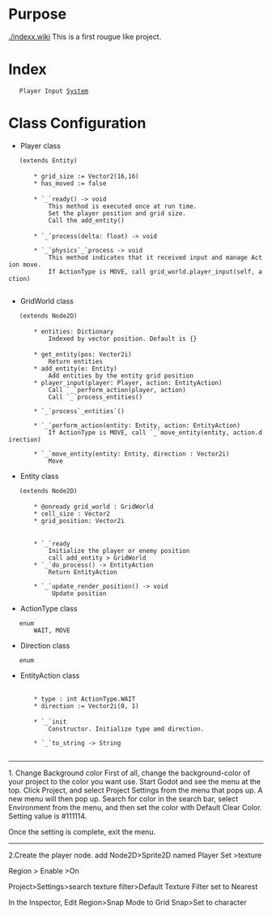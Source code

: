 = Purpose =                             [[./indexx.wiki]]
This is a first rougue like project.

= Index =
    Player Input [[System]]



= Class Configuration =
* Player class
    (extends Entity) 
    <property>
        * grid_size := Vector2(16,16)
        * has_moved := false
    <method>
        * `_`ready() -> void
            This method is executed once at run time. 
            Set the player position and grid size.
            Call the add_entity()
 
        * `_`process(delta: float) -> void
        
        * `_`physics`_`process -> void 
            This method indicates that it received input and manage Action move.
            If ActionType is MOVE, call grid_world.player_input(self, action)
            

* GridWorld class
    (extends Node2D)
    <property>
        * entities: Dictionary
            Indexed by vector position. Default is {}
    <method>
        * get_entity(pos: Vector2i)
            Return entities
        * add_entity(e: Entity)
            Add entities by the entity grid position
        * player_input(player: Player, action: EntityAction)
            Call `_`perform_action(player, action)
            Call `_`process_entities()
        
        * `_`process`_entities`()
        
        * `_`perform_action(entity: Entity, action: EntityAction)
            If ActionType is MOVE, call `_`move_entity(entity, action.direction)
        
        * `_`move_entity(entity: Entity, direction : Vector2i)
            Move

* Entity class
    (extends Node2D)
    <property>
        * @onready grid_world : GridWorld
        * cell_size : Vector2 
        * grid_position: Vector2i
            
    <method>
        * `_`ready
            Initialize the player or enemy position 
            call add_entity > GridWorld
        * `_`do_process() -> EntityAction
            Return EntityAction
        
        * `_`update_render_position() -> void
             Update position

* ActionType class
    enum
        WAIT, MOVE

* Direction class
    enum

* EntityAction class
    <property>
        * type : int ActionType.WAIT
        * direction := Vector2i(0, 1)
    <method>
        * `_`init
            Constructor. Initialize type amd direction.
        
        * `_`to_string -> String
    
-----------------------------------------------------------------------------------------------------------------------------------------------------
1. Change Background color
First of all, change the background-color of your project to the color you want use.
Start Godot and see the menu at the top.
Click Project, and select Project Settings from the menu that pops up.
A new menu will then pop up. Search for color in the search bar, select Environment from the menu, and then set the color with Default Clear Color.
Setting value is #111114.

Once the setting is complete, exit the menu.

-----------------------------------------------------------------------------------------------------------------------------------------------------
2.Create the player node.
add Node2D>Sprite2D named Player
Set >texture

Region > Enable >On

Project>Settings>search texture filter>Default Texture Filter set to Nearest

In the Inspector, Edit Region>Snap Mode to Grid Snap>Set to character
